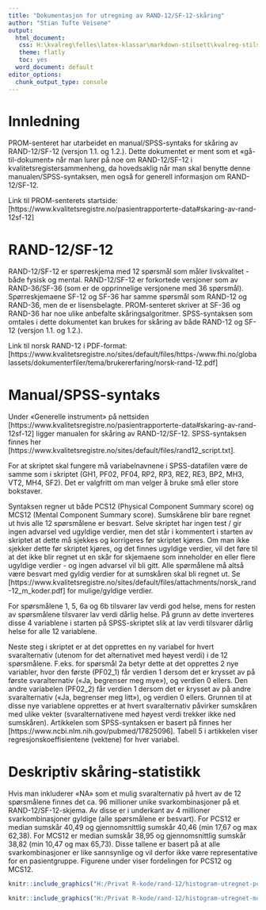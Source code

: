```yaml
---
title: "Dokumentasjon for utregning av RAND-12/SF-12-skåring"
author: "Stian Tufte Veisene"
output:
  html_document:
   css: H:\kvalreg\felles\latex-klassar\markdown-stilsett\kvalreg-stilsett.css
   theme: flatly
   toc: yes
  word_document: default
editor_options: 
  chunk_output_type: console
---
```


# Innledning

PROM-senteret har utarbeidet en manual/SPSS-syntaks for skåring av RAND-12/SF-12
(versjon 1.1. og 1.2.). Dette dokumentet er ment som et «gå-til-dokument» når man 
lurer på noe om RAND-12/SF-12 i kvalitetsregistersammenheng, da hovedsaklig når 
man skal benytte denne manualen/SPSS-syntaksen, men også for generell informasjon 
om RAND-12/SF-12. 

Link til PROM-senterets startside:
[https://www.kvalitetsregistre.no/pasientrapporterte-data#skaring-av-rand-12sf-12]

# RAND-12/SF-12

RAND-12/SF-12 er spørreskjema med 12 spørsmål som måler livskvalitet - både
fysisk og mental. RAND-12/SF-12 er forkortede versjoner som av RAND-36/SF-36 (som 
er de opprinnelige versjonene med 36 spørsmål). Spørreskjemaene SF-12 og 
SF-36 har samme spørsmål som RAND-12 og RAND-36, men de er lisensbelagte. 
PROM-senteret skriver at SF-36 og RAND-36 har noe ulike anbefalte 
skåringsalgoritmer. SPSS-syntaksen som omtales i dette dokumentet kan brukes for
skåring av både RAND-12 og SF-12 (versjon 1.1. og 1.2.).

Link til norsk RAND-12 i PDF-format: 
[https://www.kvalitetsregistre.no/sites/default/files/https-/www.fhi.no/globalassets/dokumenterfiler/tema/brukererfaring/norsk-rand-12.pdf]

# Manual/SPSS-syntaks

Under «Generelle instrument» på nettsiden 
[https://www.kvalitetsregistre.no/pasientrapporterte-data#skaring-av-rand-12sf-12] 
ligger manualen for skåring av RAND-12/SF-12. SPSS-syntaksen finnes her 
[https://www.kvalitetsregistre.no/sites/default/files/rand12_script.txt].

For at skriptet skal fungere må variabelnavnene i SPSS-datafilen være de samme som 
i skriptet (GH1, PF02, PF04, RP2, RP3, RE2, RE3, BP2, MH3, VT2, MH4, SF2). Det er 
valgfritt om man velger å bruke små eller store bokstaver. 

Syntaksen regner ut både PCS12 (Physical Component Summary score) og MCS12 
(Mental Component Summary score). Sumskårene blir bare regnet ut hvis alle 12 
spørsmålene er besvart. Selve skriptet har ingen test / gir ingen advarsel ved 
ugyldige verdier, men det står i kommentert i starten av skriptet at dette må 
sjekkes og korrigeres før skriptet kjøres. Om man ikke sjekker dette før skriptet 
kjøres, og det finnes ugyldige verdier, vil det føre til at det ikke blir regnet ut 
en skår for skjemaene som inneholder en eller flere ugyldige verdier - og ingen 
advarsel vil bli gitt. Alle spørmålene må altså være besvart med gyldig verdier for
at sumskåren skal bli regnet ut. Se 
[https://www.kvalitetsregistre.no/sites/default/files/attachments/norsk_rand-12_m_koder.pdf]
for mulige/gyldige verdier.

For spørsmålene 1, 5, 6a og 6b tilsvarer lav verdi god helse, mens for resten av 
spørsmålene tilsvarer lav verdi dårlig helse. På grunn av dette inverteres 
disse 4 variablene i starten på SPSS-skriptet slik at lav verdi tilsvarer dårlig 
helse for alle 12 variablene.

Neste steg i skriptet er at det opprettes en ny variabel for hvert svaralternativ 
(utenom for det alternativet med høyest verdi) i de 12 spørsmålene. F.eks. for
spørsmål 2a betyr dette at det opprettes 2 nye variabler, hvor den første (PF02_1) 
får verdien 1 dersom det er krysset av på første svaralternativ («Ja, begrenser meg 
mye»), og verdien 0 ellers. Den andre variabelen (PF02_2) får verdien 1 dersom det 
er krysset av på andre svaralternativ («Ja, begrenser meg litt»), og verdien 0 
ellers. Grunnen til at disse nye variablene opprettes er at hvert svaralternativ 
påvirker sumskåren med ulike vekter (svaralternativene med høyest verdi trekker 
ikke ned sumskåren). Artikkelen som SPSS-syntaksen er basert på finnes her 
[https://www.ncbi.nlm.nih.gov/pubmed/17825096]. Tabell 5 i artikkelen viser 
regresjonskoeffisientene (vektene) for hver variabel.

# Deskriptiv skåring-statistikk

Hvis man inkluderer «NA» som et mulig svaralternativ på hvert av de 12 spørsmålene 
finnes det ca. 96 millioner unike svarkombinasjoner på et RAND-12/SF-12-skjema. Av 
disse er i underkant av 4 millioner svarkombinasjoner gyldige (alle spørsmålene er 
besvart). For PCS12 er median sumskår 40,49 og gjennomsnittlig sumskår 40,46 (min 
17,67 og max 62,38). For MCS12 er median sumskår 38,95 og gjennomsnittlig sumskår 
38,82 (min 10,47 og max 65,73). Disse tallene er basert på at alle svarkombinasjoner 
er like sannsynlige og vil derfor ikke være representative for en pasientgruppe.
Figurene under viser fordelingen for PCS12 og MCS12.

```r
knitr::include_graphics("H:/Privat R-kode/rand-12/histogram-utregnet-pc.png")
```

```r
knitr::include_graphics("H:/Privat R-kode/rand-12/histogram-utregnet-mc.png")
```
